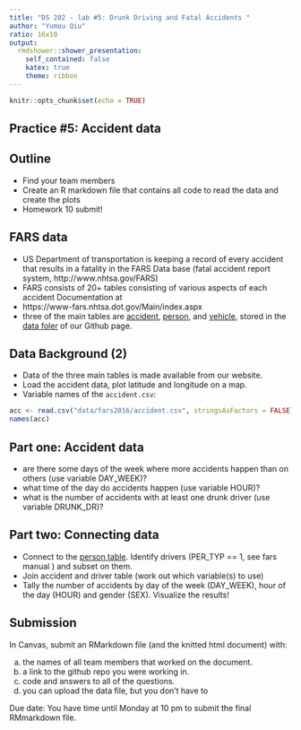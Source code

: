 ```yaml
---
title: "DS 202 - lab #5: Drunk Driving and Fatal Accidents "
author: "Yumou Qiu"
ratio: 16x10
output:
  rmdshower::shower_presentation:
    self_contained: false
    katex: true
    theme: ribbon
---
```


```r
knitr::opts_chunk$set(echo = TRUE)
```

## Practice #5: Accident data


## Outline

- Find your team members
- Create an R markdown file that contains all code to read the data and create the plots
- Homework 10 submit!


## FARS data

- US Department of transportation is keeping a record of every accident that results in a fatality in the FARS Data base (fatal accident report system, http://www.nhtsa.gov/FARS)
- FARS consists of 20+ tables consisting of various aspects of each accident
Documentation at
- https://www-fars.nhtsa.dot.gov/Main/index.aspx
- three of the main tables are [accident](https://raw.githubusercontent.com/yumouqiu/DS202-Spring2022/main/Practice/data/fars2016/accident.csv), [person](https://raw.githubusercontent.com/yumouqiu/DS202-Spring2022/main/Practice/data/fars2016/person.csv), and [vehicle](https://raw.githubusercontent.com/yumouqiu/DS202-Spring2022/main/Practice/data/fars2016/vehicle.csv), stored in the [data foler](https://github.com/yumouqiu/DS202-Spring2022/tree/main/Practice/data/fars2016) of our Github page.

## Data Background (2)

- Data of the three main tables is made available from our website.
- Load the accident data, plot latitude and longitude on a map.
- Variable names of the `accident.csv`:

```r
acc <- read.csv("data/fars2016/accident.csv", stringsAsFactors = FALSE)
names(acc)
```

## Part one: Accident data

- are there some days of the week where more accidents happen than on others (use variable DAY_WEEK)?
- what time of the day do accidents happen (use variable HOUR)?
- what is the number of accidents with at least one drunk driver (use variable DRUNK_DR)?

## Part two: Connecting data

- Connect to the [person table](https://raw.githubusercontent.com/yumouqiu/DS202-Spring2022/main/Practice/data/fars2016/person.csv). Identify drivers (PER_TYP == 1, see fars manual ) and subset on them.
- Join accident and driver table (work out which variable(s) to use)
- Tally the number of accidents by day of the week (DAY_WEEK), hour of the day (HOUR) and gender (SEX). Visualize the results!


## Submission

In Canvas, submit an RMarkdown file (and the knitted html document) with: 

  a. the names of all team members that worked on the document.
  b. a link to the github repo you were working in.
  c. code and answers to all of the questions.
  d. you can upload the data file, but you don't have to


Due date: You have time until Monday at 10 pm to submit the final RMmarkdown file.


